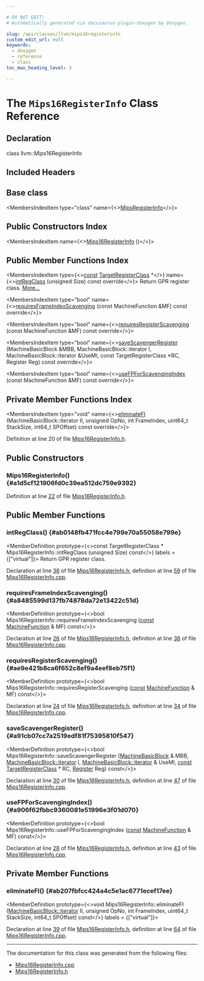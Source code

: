 ```yaml
---

# DO NOT EDIT!
# Automatically generated via docusaurus-plugin-doxygen by Doxygen.

slug: /api/classes/llvm/mips16registerinfo
custom_edit_url: null
keywords:
  - doxygen
  - reference
  - class
toc_max_heading_level: 3

---
```





# The `Mips16RegisterInfo` Class Reference

<DoxygenPage pluginConfig={pluginConfig}>



## Declaration

<CodeBlock>class llvm::Mips16RegisterInfo</CodeBlock>

## Included Headers

<IncludesList>
<IncludesListItem
  filePath="Target/Mips/Mips16RegisterInfo.h"
  permalink="/docs/api/files/lib/lib/target/lib/target/mips/mips16registerinfo-h"
  isLocal="true" />
</IncludesList>

## Base class

<MembersIndex>

<MembersIndexItem
  type="class"
  name={<><a href="/docs/api/classes/llvm/mipsregisterinfo">MipsRegisterInfo</a></>}>
</MembersIndexItem>

</MembersIndex>

## Public Constructors Index

<MembersIndex>

<MembersIndexItem
  name={<><a href="#a1d5cf121906fd0c39ea512dc759e9392">Mips16RegisterInfo</a> ()</>}>
</MembersIndexItem>

</MembersIndex>

## Public Member Functions Index

<MembersIndex>

<MembersIndexItem
  type={<><a href="/docs/api/files/lib/lib/target/lib/target/aarch64/aarch64promoteconstant-cpp/#a90f8350fecae261c25be85d38b451bff">const</a> <a href="/docs/api/classes/llvm/targetregisterclass">TargetRegisterClass</a> &#42;</>}
  name={<><a href="#ab0148fb471fcc4e799e70a55058e799e">intRegClass</a> (unsigned Size) const override</>}>
Return GPR register class. <a href="#ab0148fb471fcc4e799e70a55058e799e">More...</a>
</MembersIndexItem>

<MembersIndexItem
  type="bool"
  name={<><a href="#a8485599d137fb74878da72e13422c51d">requiresFrameIndexScavenging</a> (const MachineFunction &amp;MF) const override</>}>
</MembersIndexItem>

<MembersIndexItem
  type="bool"
  name={<><a href="#ae9e421b8ca6f652c8ef9a4eef8eb75f1">requiresRegisterScavenging</a> (const MachineFunction &amp;MF) const override</>}>
</MembersIndexItem>

<MembersIndexItem
  type="bool"
  name={<><a href="#a91cb07cc7a2519edf81f75395810f547">saveScavengerRegister</a> (MachineBasicBlock &amp;MBB, MachineBasicBlock::iterator I, MachineBasicBlock::iterator &amp;UseMI, const TargetRegisterClass &#42;RC, Register Reg) const override</>}>
</MembersIndexItem>

<MembersIndexItem
  type="bool"
  name={<><a href="#a906f62fbbc9360081e51996e3f01d070">useFPForScavengingIndex</a> (const MachineFunction &amp;MF) const override</>}>
</MembersIndexItem>

</MembersIndex>

## Private Member Functions Index

<MembersIndex>

<MembersIndexItem
  type="void"
  name={<><a href="#ab207fbfcc424a4c5e1ac6771ecef17ee">eliminateFI</a> (MachineBasicBlock::iterator II, unsigned OpNo, int FrameIndex, uint64&#95;t StackSize, int64&#95;t SPOffset) const override</>}>
</MembersIndexItem>

</MembersIndex>


Definition at line 20 of file <a href="/docs/api/files/lib/lib/target/lib/target/mips/mips16registerinfo-h">Mips16RegisterInfo.h</a>.

<SectionDefinition>

## Public Constructors

### Mips16RegisterInfo() {#a1d5cf121906fd0c39ea512dc759e9392}

<MemberDefinition
  prototype="Mips16RegisterInfo::Mips16RegisterInfo ()">

Definition at line <a href="/docs/api/files/lib/lib/target/lib/target/mips/mips16registerinfo-h/#l00022">22</a> of file <a href="/docs/api/files/lib/lib/target/lib/target/mips/mips16registerinfo-h">Mips16RegisterInfo.h</a>.
</MemberDefinition>

</SectionDefinition>

<SectionDefinition>

## Public Member Functions

### intRegClass() {#ab0148fb471fcc4e799e70a55058e799e}

<MemberDefinition
  prototype={<>const TargetRegisterClass &#42; Mips16RegisterInfo::intRegClass (unsigned Size) const</>}
  labels = {["virtual"]}>
Return GPR register class.

Declaration at line <a href="/docs/api/files/lib/lib/target/lib/target/mips/mips16registerinfo-h/#l00036">36</a> of file <a href="/docs/api/files/lib/lib/target/lib/target/mips/mips16registerinfo-h">Mips16RegisterInfo.h</a>, definition at line <a href="/docs/api/files/lib/lib/target/lib/target/mips/mips16registerinfo-cpp/#l00059">59</a> of file <a href="/docs/api/files/lib/lib/target/lib/target/mips/mips16registerinfo-cpp">Mips16RegisterInfo.cpp</a>.
</MemberDefinition>

### requiresFrameIndexScavenging() {#a8485599d137fb74878da72e13422c51d}

<MemberDefinition
  prototype={<>bool Mips16RegisterInfo::requiresFrameIndexScavenging (<a href="/docs/api/files/lib/lib/target/lib/target/aarch64/aarch64promoteconstant-cpp/#a90f8350fecae261c25be85d38b451bff">const</a> <a href="/docs/api/classes/llvm/machinefunction">MachineFunction</a> &amp; MF) const</>}>

Declaration at line <a href="/docs/api/files/lib/lib/target/lib/target/mips/mips16registerinfo-h/#l00026">26</a> of file <a href="/docs/api/files/lib/lib/target/lib/target/mips/mips16registerinfo-h">Mips16RegisterInfo.h</a>, definition at line <a href="/docs/api/files/lib/lib/target/lib/target/mips/mips16registerinfo-cpp/#l00038">38</a> of file <a href="/docs/api/files/lib/lib/target/lib/target/mips/mips16registerinfo-cpp">Mips16RegisterInfo.cpp</a>.
</MemberDefinition>

### requiresRegisterScavenging() {#ae9e421b8ca6f652c8ef9a4eef8eb75f1}

<MemberDefinition
  prototype={<>bool Mips16RegisterInfo::requiresRegisterScavenging (<a href="/docs/api/files/lib/lib/target/lib/target/aarch64/aarch64promoteconstant-cpp/#a90f8350fecae261c25be85d38b451bff">const</a> <a href="/docs/api/classes/llvm/machinefunction">MachineFunction</a> &amp; MF) const</>}>

Declaration at line <a href="/docs/api/files/lib/lib/target/lib/target/mips/mips16registerinfo-h/#l00024">24</a> of file <a href="/docs/api/files/lib/lib/target/lib/target/mips/mips16registerinfo-h">Mips16RegisterInfo.h</a>, definition at line <a href="/docs/api/files/lib/lib/target/lib/target/mips/mips16registerinfo-cpp/#l00034">34</a> of file <a href="/docs/api/files/lib/lib/target/lib/target/mips/mips16registerinfo-cpp">Mips16RegisterInfo.cpp</a>.
</MemberDefinition>

### saveScavengerRegister() {#a91cb07cc7a2519edf81f75395810f547}

<MemberDefinition
  prototype={<>bool Mips16RegisterInfo::saveScavengerRegister (<a href="/docs/api/classes/llvm/machinebasicblock">MachineBasicBlock</a> &amp; MBB, <a href="/docs/api/classes/llvm/machinebasicblock/#ae34c996b58df9b9ce6695a0c8b70c533">MachineBasicBlock::iterator</a> I, <a href="/docs/api/classes/llvm/machinebasicblock/#ae34c996b58df9b9ce6695a0c8b70c533">MachineBasicBlock::iterator</a> &amp; UseMI, <a href="/docs/api/files/lib/lib/target/lib/target/aarch64/aarch64promoteconstant-cpp/#a90f8350fecae261c25be85d38b451bff">const</a> <a href="/docs/api/classes/llvm/targetregisterclass">TargetRegisterClass</a> &#42; RC, <a href="/docs/api/classes/llvm/register">Register</a> Reg) const</>}>

Declaration at line <a href="/docs/api/files/lib/lib/target/lib/target/mips/mips16registerinfo-h/#l00030">30</a> of file <a href="/docs/api/files/lib/lib/target/lib/target/mips/mips16registerinfo-h">Mips16RegisterInfo.h</a>, definition at line <a href="/docs/api/files/lib/lib/target/lib/target/mips/mips16registerinfo-cpp/#l00047">47</a> of file <a href="/docs/api/files/lib/lib/target/lib/target/mips/mips16registerinfo-cpp">Mips16RegisterInfo.cpp</a>.
</MemberDefinition>

### useFPForScavengingIndex() {#a906f62fbbc9360081e51996e3f01d070}

<MemberDefinition
  prototype={<>bool Mips16RegisterInfo::useFPForScavengingIndex (<a href="/docs/api/files/lib/lib/target/lib/target/aarch64/aarch64promoteconstant-cpp/#a90f8350fecae261c25be85d38b451bff">const</a> <a href="/docs/api/classes/llvm/machinefunction">MachineFunction</a> &amp; MF) const</>}>

Declaration at line <a href="/docs/api/files/lib/lib/target/lib/target/mips/mips16registerinfo-h/#l00028">28</a> of file <a href="/docs/api/files/lib/lib/target/lib/target/mips/mips16registerinfo-h">Mips16RegisterInfo.h</a>, definition at line <a href="/docs/api/files/lib/lib/target/lib/target/mips/mips16registerinfo-cpp/#l00043">43</a> of file <a href="/docs/api/files/lib/lib/target/lib/target/mips/mips16registerinfo-cpp">Mips16RegisterInfo.cpp</a>.
</MemberDefinition>

</SectionDefinition>

<SectionDefinition>

## Private Member Functions

### eliminateFI() {#ab207fbfcc424a4c5e1ac6771ecef17ee}

<MemberDefinition
  prototype={<>void Mips16RegisterInfo::eliminateFI (<a href="/docs/api/classes/llvm/machinebasicblock/#ae34c996b58df9b9ce6695a0c8b70c533">MachineBasicBlock::iterator</a> II, unsigned OpNo, int FrameIndex, uint64&#95;t StackSize, int64&#95;t SPOffset) const</>}
  labels = {["virtual"]}>

Declaration at line <a href="/docs/api/files/lib/lib/target/lib/target/mips/mips16registerinfo-h/#l00039">39</a> of file <a href="/docs/api/files/lib/lib/target/lib/target/mips/mips16registerinfo-h">Mips16RegisterInfo.h</a>, definition at line <a href="/docs/api/files/lib/lib/target/lib/target/mips/mips16registerinfo-cpp/#l00064">64</a> of file <a href="/docs/api/files/lib/lib/target/lib/target/mips/mips16registerinfo-cpp">Mips16RegisterInfo.cpp</a>.
</MemberDefinition>

</SectionDefinition>

<hr/>

The documentation for this class was generated from the following files:

<ul>
<li><a href="/docs/api/files/lib/lib/target/lib/target/mips/mips16registerinfo-cpp">Mips16RegisterInfo.cpp</a></li>
<li><a href="/docs/api/files/lib/lib/target/lib/target/mips/mips16registerinfo-h">Mips16RegisterInfo.h</a></li>
</ul>

</DoxygenPage>
